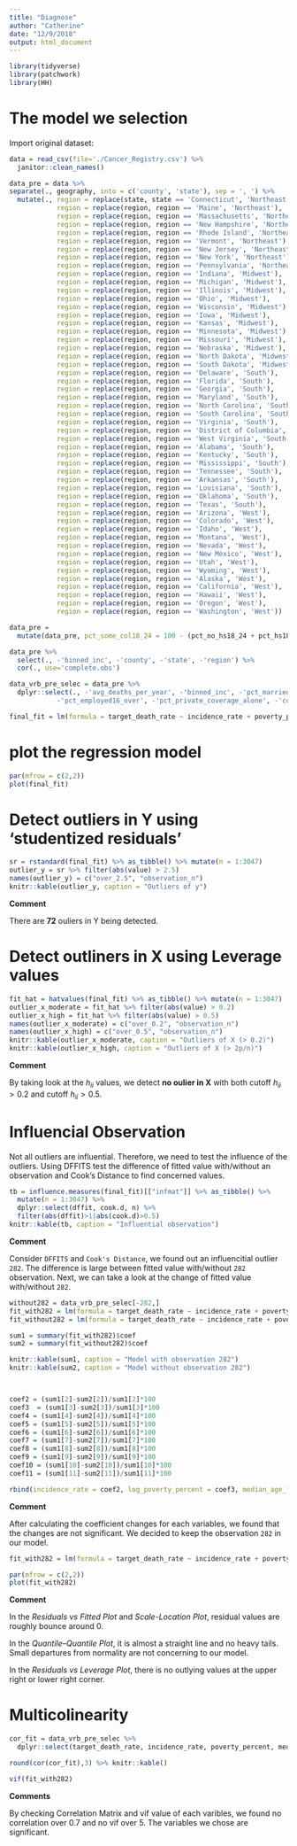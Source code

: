 ```yaml
---
title: "Diagnose"
author: "Catherine"
date: "12/9/2018"
output: html_document
---
```


```r
library(tidyverse)
library(patchwork)
library(HH)
```

# The model we selection

Import original dataset:

```r
data = read_csv(file='./Cancer_Registry.csv') %>% 
  janitor::clean_names()
```

```r
data_pre = data %>% 
separate(., geography, into = c('county', 'state'), sep = ', ') %>% 
  mutate(., region = replace(state, state == 'Connecticut', 'Northeast'),
            region = replace(region, region == 'Maine', 'Northeast'),
            region = replace(region, region == 'Massachusetts', 'Northeast'),
            region = replace(region, region == 'New Hampshire', 'Northeast'),
            region = replace(region, region == 'Rhode Island', 'Northeast'),
            region = replace(region, region == 'Vermont', 'Northeast'),
            region = replace(region, region == 'New Jersey', 'Northeast'),
            region = replace(region, region == 'New York', 'Northeast'),
            region = replace(region, region == 'Pennsylvania', 'Northeast'),
            region = replace(region, region == 'Indiana', 'Midwest'),
            region = replace(region, region == 'Michigan', 'Midwest'),
            region = replace(region, region == 'Illinois', 'Midwest'),
            region = replace(region, region == 'Ohio', 'Midwest'),
            region = replace(region, region == 'Wisconsin', 'Midwest'),
            region = replace(region, region == 'Iowa', 'Midwest'),
            region = replace(region, region == 'Kansas', 'Midwest'),
            region = replace(region, region == 'Minnesota', 'Midwest'),
            region = replace(region, region == 'Missouri', 'Midwest'),
            region = replace(region, region == 'Nebraska', 'Midwest'),
            region = replace(region, region == 'North Dakota', 'Midwest'),
            region = replace(region, region == 'South Dakota', 'Midwest'),
            region = replace(region, region == 'Delaware', 'South'),
            region = replace(region, region == 'Florida', 'South'),
            region = replace(region, region == 'Georgia', 'South'),
            region = replace(region, region == 'Maryland', 'South'),
            region = replace(region, region == 'North Carolina', 'South'),
            region = replace(region, region == 'South Carolina', 'South'),
            region = replace(region, region == 'Virginia', 'South'),
            region = replace(region, region == 'District of Columbia', 'South'),
            region = replace(region, region == 'West Virginia', 'South'),
            region = replace(region, region == 'Alabama', 'South'),
            region = replace(region, region == 'Kentucky', 'South'),
            region = replace(region, region == 'Mississippi', 'South'),
            region = replace(region, region == 'Tennessee', 'South'),
            region = replace(region, region == 'Arkansas', 'South'),
            region = replace(region, region == 'Louisiana', 'South'),
            region = replace(region, region == 'Oklahoma', 'South'),
            region = replace(region, region == 'Texas', 'South'),
            region = replace(region, region == 'Arizona', 'West'),
            region = replace(region, region == 'Colorado', 'West'),
            region = replace(region, region == 'Idaho', 'West'),
            region = replace(region, region == 'Montana', 'West'),
            region = replace(region, region == 'Nevada', 'West'),
            region = replace(region, region == 'New Mexico', 'West'),
            region = replace(region, region == 'Utah', 'West'),
            region = replace(region, region == 'Wyoming', 'West'),
            region = replace(region, region == 'Alaska', 'West'),
            region = replace(region, region == 'California', 'West'),
            region = replace(region, region == 'Hawaii', 'West'),
            region = replace(region, region == 'Oregon', 'West'),
            region = replace(region, region == 'Washington', 'West'))
```

```r
data_pre = 
  mutate(data_pre, pct_some_col18_24 = 100 - (pct_no_hs18_24 + pct_hs18_24 + pct_bach_deg18_24))
```

```r
data_pre %>%
  select(., -'binned_inc', -'county', -'state', -'region') %>% 
  cor(., use='complete.obs')
```

```r
data_vrb_pre_selec = data_pre %>%
  dplyr::select(., -'avg_deaths_per_year', -'binned_inc', -'pct_married_households',
            -'pct_employed16_over', -'pct_private_coverage_alone', -'county', -'state')
```

```r
final_fit = lm(formula = target_death_rate ~ incidence_rate + poverty_percent + median_age_female + region + pct_hs25_over + pct_unemployed16_over + pct_public_coverage + pct_black, data = data_vrb_pre_selec)
```

# plot the regression model

```r
par(mfrow = c(2,2))
plot(final_fit)
```

# Detect outliers in Y using ‘studentized residuals’

```r
sr = rstandard(final_fit) %>% as_tibble() %>% mutate(n = 1:3047)
outlier_y = sr %>% filter(abs(value) > 2.5) 
names(outlier_y) = c("over_2.5", "observation_n") 
knitr::kable(outlier_y, caption = "Outliers of y")
```

__Comment__

There are __72__ ouliers in Y being detected. 

# Detect outliners in X using Leverage values

```r
fit_hat = hatvalues(final_fit) %>% as_tibble() %>% mutate(n = 1:3047)
outlier_x_moderate = fit_hat %>% filter(abs(value) > 0.2) 
outlier_x_high = fit_hat %>% filter(abs(value) > 0.5)
names(outlier_x_moderate) = c("over_0.2", "observation_n") 
names(outlier_x_high) = c("over_0.5", "observation_n")
knitr::kable(outlier_x_moderate, caption = "Outliers of X (> 0.2)")
knitr::kable(outlier_x_high, caption = "Outliers of X (> 2p/n)")
```

__Comment__

By taking look at the $h_{ii}$ values, we detect __no oulier in X__ with both cutoff $h_{ii} > 0.2$ and cutoff $h_{ii} > 0.5$.

# Influencial Observation

Not all outliers are influential. Therefore, we need to test the influence of the outliers. 
Using DFFITS test the difference of fitted value with/without an observation and Cook's Distance to find concerned values.

```r
tb = influence.measures(final_fit)[["infmat"]] %>% as_tibble() %>% 
  mutate(n = 1:3047) %>% 
  dplyr::select(dffit, cook.d, n) %>% 
  filter(abs(dffit)>1|abs(cook.d)>0.5)
knitr::kable(tb, caption = "Influential observation")
```

__Comment__

Consider `DFFITS` and `Cook's Distance`, we found out an influencitial outlier `282`. The difference is large between fitted value with/without `282` observation. Next, we can take a look at the change of fitted value with/without `282`.

```r
without282 = data_vrb_pre_selec[-282,]
fit_with282 = lm(formula = target_death_rate ~ incidence_rate + poverty_percent + median_age_female + region + pct_hs25_over + pct_unemployed16_over + pct_public_coverage + pct_black, data = data_vrb_pre_selec)
fit_without282 = lm(formula = target_death_rate ~ incidence_rate + poverty_percent + median_age_female + region + pct_hs25_over + pct_unemployed16_over + pct_public_coverage + pct_black, data = without282)

sum1 = summary(fit_with282)$coef 
sum2 = summary(fit_without282)$coef

knitr::kable(sum1, caption = "Model with observation 282")
knitr::kable(sum2, caption = "Model without observation 282")



coef2 = (sum1[2]-sum2[2])/sum1[2]*100
coef3  = (sum1[3]-sum2[3])/sum1[3]*100
coef4 = (sum1[4]-sum2[4])/sum1[4]*100
coef5 = (sum1[5]-sum2[5])/sum1[5]*100
coef6 = (sum1[6]-sum2[6])/sum1[6]*100
coef7 = (sum1[7]-sum2[7])/sum1[7]*100
coef8 = (sum1[8]-sum2[8])/sum1[8]*100
coef9 = (sum1[9]-sum2[9])/sum1[9]*100
coef10 = (sum1[10]-sum2[10])/sum1[10]*100 
coef11 = (sum1[11]-sum2[11])/sum1[11]*100

rbind(incidence_rate = coef2, log_poverty_percent = coef3, median_age_female = coef4, regionNortheast = coef5, regionSouth = coef6, regionWest = coef7, pct_hs18_24 = coef8, pct_hs25_over = coef9, pct_unemployed16_over = coef10, pct_public_coverage = coef11) 

```


__Comment__

After calculating the coefficient changes for each variables, we found that the changes are not significant. We decided to keep the observation `282` in our model. 


```r
fit_with282 = lm(formula = target_death_rate ~ incidence_rate + poverty_percent + median_age_female + region + pct_hs25_over + pct_unemployed16_over + pct_public_coverage + pct_black, data = data_vrb_pre_selec)

par(mfrow = c(2,2))
plot(fit_with282)
```

__Comment__

In the _Residuals vs Fitted Plot_ and _Scale-Location Plot_, residual values are roughly bounce around 0. 

In the _Quantile–Quantile Plot_, it is almost a straight line and no heavy tails. Small departures from normality are not concerning to our model. 

In the _Residuals vs Leverage Plot_, there is no outlying values at the upper right or lower right corner.


# Multicolinearity

```r
cor_fit = data_vrb_pre_selec %>% 
  dplyr::select(target_death_rate, incidence_rate, poverty_percent, median_age_female, pct_hs25_over, pct_unemployed16_over, pct_public_coverage, pct_black)

round(cor(cor_fit),3) %>% knitr::kable()

vif(fit_with282)
```

__Comments__

By checking Correlation Matrix and vif value of each varibles, we found no correlation over 0.7 and no vif over 5. The variables we chose are significant.


